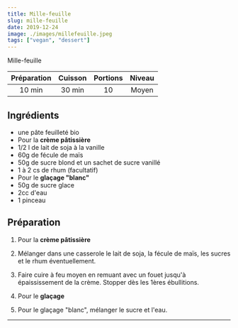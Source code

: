 ```yaml
---
title: Mille-feuille
slug: mille-feuille
date: 2019-12-24
image: ./images/millefeuille.jpeg
tags: ["vegan", "dessert"]
---
```


<StyledParagraph>Mille-feuille</StyledParagraph>

| Préparation | Cuisson | Portions | Niveau |
| :-: | :-: | :-: | :-: |
| 10 min | 30 min | 10 | Moyen |

## Ingrédients
- <ListItem>une pâte feuilleté bio</ListItem>
- <ListItem>Pour la **crème pâtissière**</ListItem>
- <ListItem>1/2 l de lait de soja à la vanille</ListItem>
- <ListItem>60g de fécule de maïs</ListItem>
- <ListItem>50g de sucre blond et un sachet de sucre vanillé</ListItem>
- <ListItem>1 à 2 cs de rhum (facultatif)</ListItem>
- <ListItem>Pour le **glaçage "blanc"**</ListItem>
- <ListItem>50g de sucre glace</ListItem>
- <ListItem>2cc d'eau</ListItem>
- <ListItem>1 pinceau</ListItem>

## Préparation

1. Pour la **crème pâtissière**

2. Mélanger dans une casserole le lait de soja, la fécule de maïs, les sucres et le rhum éventuellement.

3. Faire cuire à feu moyen en remuant avec un fouet jusqu'à épaississement de la crème. Stopper dès les 1ères ébullitions.

4. Pour le **glaçage**

5. Pour le glaçage "blanc", mélanger le sucre et l'eau.

---
